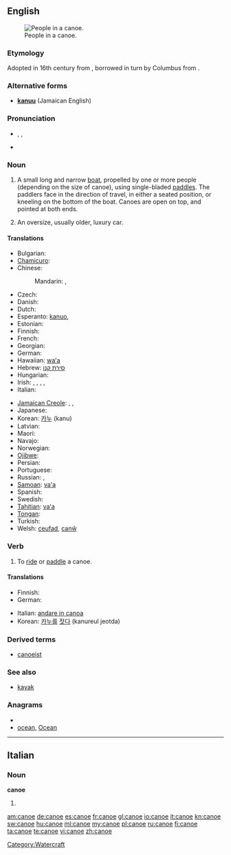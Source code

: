 {{wikipedia}}
{{also|canoë}}
==English==
[[Image:Muskoka canoe.jpg|thumb|right|People in a canoe.]]

===Etymology===
Adopted in 16th century from {{etyl|es}} {{term|lang=es|canoa}}, borrowed in turn by Columbus from {{etyl|tnq}} {{term|kanoa||dugout canoe}}.

===Alternative forms===
* '''[[kanuu]]''' (Jamaican English)

===Pronunciation===
* {{enPR|kə-no͞o'}}, {{IPA|/kəˈnuː/}}, {{SAMPA|/k@"nu:/}}
* {{audio|En-us-canoe.ogg|Audio (US)}}
*: {{rhymes|uː}}

===Noun===
{{en-noun}}

# A small long and narrow [[boat]], propelled by one or more people (depending on the size of canoe), using single-bladed [[paddle]]s. The paddlers face in the direction of travel, in either a seated position, or kneeling on the bottom of the boat. Canoes are open on top, and pointed at both ends.
# {{slang}} An oversize, usually older, luxury car.

====Translations====
{{trans-top|small long and narrow boat}}
* Bulgarian: {{t-|bg|кану|n}}
* [[Chamicuro]]: {{tø|ccc|pi'tochi}}
* Chinese:
*: Mandarin: {{t-|cmn|獨木舟|sc=Hani}}, {{t-|cmn|独木舟|tr=dúmùzhōu|sc=Hani}}
* Czech: {{t-|cs|kánoe|f}}
* Danish: {{t-|da|kano}}
* Dutch: {{t+|nl|kano|m}}
* Esperanto: [[kanuo]],  {{t-|eo|kanoto|xs=Esperanto}}
* Estonian: {{t-|et|kanuu}}
* Finnish: {{t+|fi|kanootti}}
* French: {{t+|fr|canoë|m}}
* Georgian: {{t-|ka|ბაიდარა|tr=baidara|sc=Geor|xs=Georgian}}
* German: {{t+|de|Kanu|n}}
* Hawaiian: [[waʻa]]
* Hebrew: [[סירת קנו]]
* Hungarian: {{t+|hu|kenu}}
* Irish: {{t|ga|canú|m}}, {{t|ga|báidín|m}}, {{t|ga|curach|f}}, {{t|ga|curachán|m}}, {{t|ga|curach chaol|f}}
* Italian: {{t-|it|canoa|f}}
{{trans-mid}}
* [[Jamaican Creole]]: {{tø|jam|kianuu}},  {{tø|jam|kianu}},  {{tø|jam|kunu}}
* Japanese: {{t-|ja|カヌー|tr=kanū}}
* Korean: [[카누]] (kanu)
* Latvian: {{t|lv|kanu laiva|xs=Latvian}}
* Maori: {{t-|mi|waka|xs=Maori}}
* Navajo: {{tø|nv|tsin naaʼeeł}}
* Norwegian: {{t-|no|kano|m}}
* [[Ojibwe]]: {{tø|oj|jiimaan}}
* Persian: {{t|fa|کانو|xs=Persian}}
* Portuguese: {{t+|pt|canoa|f}}
* Russian: {{t+|ru|каноэ|n|tr=kanóe}}, {{t+|ru|байдарка|f|tr=bajdárka}}
* [[Samoan]]: [[vaʻa]]
* Spanish: {{t+|es|canoa|f}}
* Swedish: {{t+|sv|kanot}}
* [[Tahitian]]: [[vaʻa]]
* [[Tongan]]: {{tø|to|vaka|xs=Tongan}}
* Turkish: {{t+|tr|kano}}
* Welsh: [[ceufad]], [[canŵ]]
{{trans-bottom}}

{{trans-top|slang: an oversized luxury car}}
{{trans-mid}}
{{trans-bottom}}

===Verb===
{{en-verb|canoe|d}}

# To [[ride]] or [[paddle]] a canoe.

====Translations====
{{trans-top|to ride or paddle a canoe}}
* Finnish: {{t+|fi|meloa}}
* German: {{t+|de|paddeln}}
{{trans-mid}}
* Italian: [[andare in canoa]]
* Korean: [[카누]]를 [[젓다]] (kanureul jeotda)
{{trans-bottom}}

===Derived terms===
* [[canoeist]]

===See also===
* [[kayak]]

===Anagrams===
* {{alphagram|aceno}}
* [[ocean#English|ocean]], [[Ocean#English|Ocean]]

[[Category:Watercraft]]

----

==Italian==

===Noun===
'''canoe'''

# {{plural of|[[canoa]]|lang=it}}

[[am:canoe]]
[[de:canoe]]
[[es:canoe]]
[[fr:canoe]]
[[gl:canoe]]
[[io:canoe]]
[[it:canoe]]
[[kn:canoe]]
[[sw:canoe]]
[[hu:canoe]]
[[ml:canoe]]
[[my:canoe]]
[[pl:canoe]]
[[ru:canoe]]
[[fi:canoe]]
[[ta:canoe]]
[[te:canoe]]
[[vi:canoe]]
[[zh:canoe]]